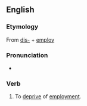 ==English==
===Etymology===
From [[dis-]] + [[employ]]

===Pronunciation===
*{{audio|en-us-disemploy.ogg|Audio (US)}}

===Verb===
{{en-infl-reg-consonant|disemploy||}}
# To [[deprive]] of [[employment]].